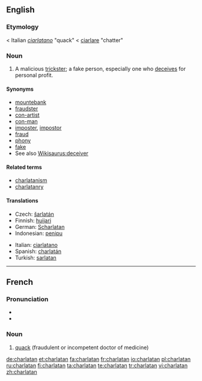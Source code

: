 {{also|charlatán}}
==English==

===Etymology===
< Italian ''[[ciarlatano]]'' "quack" < [[ciarlare]] "chatter"

===Noun===
{{en-noun}}

# A malicious [[trickster]]; a fake person, especially one who [[deceive|deceives]] for personal profit.

====Synonyms====
* [[mountebank]]
* [[fraudster]]
* [[con-artist]]
* [[con-man]]
* [[imposter]], [[impostor]]
* [[fraud]]
* [[phony]]
* [[fake]]
* See also [[Wikisaurus:deceiver]]

====Related terms====
* [[charlatanism]]
* [[charlatanry]]

====Translations====
{{trans-top|malicious trickster}}
* Czech: [[šarlatán]] {{m}}
* Finnish: [[huijari]]
* German: [[Scharlatan]] {{m}}
* Indonesian: [[tipu|penipu]]
{{trans-mid}}
* Italian: [[ciarlatano]] {{m}}
* Spanish: [[charlatán]] {{m}}
* Turkish: [[sarlatan]]
{{trans-bottom}}

----

==French==

===Pronunciation===
* {{IPA|/ʃaʁ.la.tɑ̃/|lang=fr}}
* {{audio|Fr-charlatan.ogg|charlatan}}

===Noun===
{{infl|fr|noun|g=m}}

# [[quack]] (fraudulent or incompetent doctor of medicine)

{{tbot entry|French|quack|2008|April|fr}}

[[de:charlatan]]
[[et:charlatan]]
[[fa:charlatan]]
[[fr:charlatan]]
[[io:charlatan]]
[[pl:charlatan]]
[[ru:charlatan]]
[[fi:charlatan]]
[[ta:charlatan]]
[[te:charlatan]]
[[tr:charlatan]]
[[vi:charlatan]]
[[zh:charlatan]]